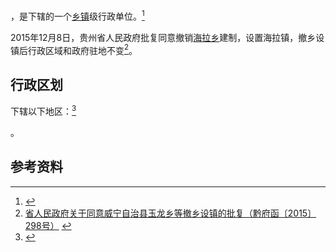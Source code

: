 {{中国乡级行政区|52/05/26/204/000}}

'''{{PAGENAMEBASE}}'''，是{{PRC admin/fullname|52/05/26/204/000|3}}下辖的一个[[乡镇|乡镇]]级行政单位。<ref>{{PRC admin/ref sgc|{{PRC admin/parent|52/05/26/204/000}}}}</ref>

2015年12月8日，贵州省人民政府批复同意撤销[[海拉乡|海拉乡]]建制，设置海拉镇，撤乡设镇后行政区域和政府驻地不变<ref>[http://www.gzgov.gov.cn/xxgk/zfxxgkpt/szfxxgkml/201512/t20151218_360488.html 省人民政府关于同意威宁自治县玉龙乡等撤乡设镇的批复（黔府函〔2015〕298号）] {{webarchive|url=https://web.archive.org/web/20170905054824/http://www.gzgov.gov.cn/xxgk/zfxxgkpt/szfxxgkml/201512/t20151218_360488.html |date=2017-09-05 }}</ref>。

== 行政区划 ==

{{PAGENAMEBASE}}下辖以下地区：<ref>{{PRC admin/ref sgc|52/05/26/204/000}}</ref>

{{PRC admin/children|52/05/26/204/000}}。

== 参考资料 ==

{{reflist}}

{{行政区划小作品}}
{{PRC admin/navcat|52/05/26/204/000}}